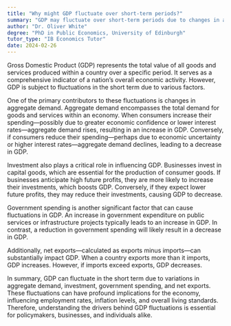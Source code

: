 ```yaml
---
title: "Why might GDP fluctuate over short-term periods?"
summary: "GDP may fluctuate over short-term periods due to changes in aggregate demand, investment, government spending, and net exports."
author: "Dr. Oliver White"
degree: "PhD in Public Economics, University of Edinburgh"
tutor_type: "IB Economics Tutor"
date: 2024-02-26
---
```


Gross Domestic Product (GDP) represents the total value of all goods and services produced within a country over a specific period. It serves as a comprehensive indicator of a nation’s overall economic activity. However, GDP is subject to fluctuations in the short term due to various factors.

One of the primary contributors to these fluctuations is changes in aggregate demand. Aggregate demand encompasses the total demand for goods and services within an economy. When consumers increase their spending—possibly due to greater economic confidence or lower interest rates—aggregate demand rises, resulting in an increase in GDP. Conversely, if consumers reduce their spending—perhaps due to economic uncertainty or higher interest rates—aggregate demand declines, leading to a decrease in GDP.

Investment also plays a critical role in influencing GDP. Businesses invest in capital goods, which are essential for the production of consumer goods. If businesses anticipate high future profits, they are more likely to increase their investments, which boosts GDP. Conversely, if they expect lower future profits, they may reduce their investments, causing GDP to decrease.

Government spending is another significant factor that can cause fluctuations in GDP. An increase in government expenditure on public services or infrastructure projects typically leads to an increase in GDP. In contrast, a reduction in government spending will likely result in a decrease in GDP.

Additionally, net exports—calculated as exports minus imports—can substantially impact GDP. When a country exports more than it imports, GDP increases. However, if imports exceed exports, GDP decreases.

In summary, GDP can fluctuate in the short term due to variations in aggregate demand, investment, government spending, and net exports. These fluctuations can have profound implications for the economy, influencing employment rates, inflation levels, and overall living standards. Therefore, understanding the drivers behind GDP fluctuations is essential for policymakers, businesses, and individuals alike.
    